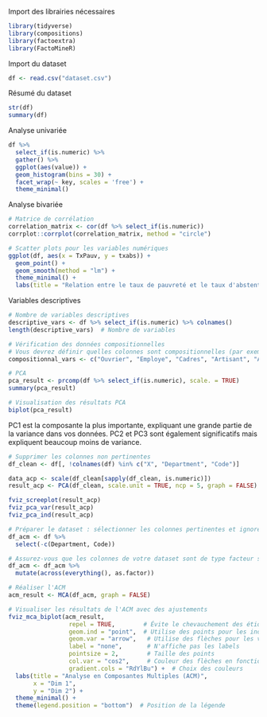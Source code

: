 Import des librairies nécessaires
```r
library(tidyverse)
library(compositions)
library(factoextra)
library(FactoMineR)
```

Import du dataset
```r
df <- read.csv("dataset.csv")

```

Résumé du dataset
```r
str(df)
summary(df)
```

Analyse univariée
```r
df %>%
  select_if(is.numeric) %>%
  gather() %>%
  ggplot(aes(value)) +
  geom_histogram(bins = 30) +
  facet_wrap(~ key, scales = 'free') +
  theme_minimal()
```
Analyse bivariée 
```r
# Matrice de corrélation
correlation_matrix <- cor(df %>% select_if(is.numeric))
corrplot::corrplot(correlation_matrix, method = "circle")
```
```r
# Scatter plots pour les variables numériques
ggplot(df, aes(x = TxPauv, y = txabs)) +
  geom_point() +
  geom_smooth(method = "lm") +
  theme_minimal() +
  labs(title = "Relation entre le taux de pauvreté et le taux d'abstention")

```
Variables descriptives
```r
# Nombre de variables descriptives
descriptive_vars <- df %>% select_if(is.numeric) %>% colnames()
length(descriptive_vars)  # Nombre de variables

# Vérification des données compositionnelles
# Vous devrez définir quelles colonnes sont compositionnelles (par exemple, proportions)
compositionnal_vars <- c("Ouvrier", "Employe", "Cadres", "Artisant", "Agri")  # Exemple

```
```r
# PCA
pca_result <- prcomp(df %>% select_if(is.numeric), scale. = TRUE)
summary(pca_result)

# Visualisation des résultats PCA
biplot(pca_result)
```
PC1 est la composante la plus importante, expliquant une grande partie de la variance dans vos données.
PC2 et PC3 sont également significatifs mais expliquent beaucoup moins de variance.

```r
# Supprimer les colonnes non pertinentes
df_clean <- df[, !colnames(df) %in% c("X", "Department", "Code")]
```


```r
data_acp <- scale(df_clean[sapply(df_clean, is.numeric)])
result_acp <- PCA(df_clean, scale.unit = TRUE, ncp = 5, graph = FALSE)

fviz_screeplot(result_acp)
fviz_pca_var(result_acp)
fviz_pca_ind(result_acp)
```

```r
# Préparer le dataset : sélectionner les colonnes pertinentes et ignorer celles qui n'ont pas de valeur ajoutée
df_acm <- df %>%
  select(-c(Department, Code))

# Assurez-vous que les colonnes de votre dataset sont de type facteur si nécessaire
df_acm <- df_acm %>%
  mutate(across(everything(), as.factor))

# Réaliser l'ACM
acm_result <- MCA(df_acm, graph = FALSE)

# Visualiser les résultats de l'ACM avec des ajustements
fviz_mca_biplot(acm_result, 
                 repel = TRUE,        # Évite le chevauchement des étiquettes
                 geom.ind = "point",  # Utilise des points pour les individus
                 geom.var = "arrow",   # Utilise des flèches pour les variables
                 label = "none",       # N'affiche pas les labels
                 pointsize = 2,        # Taille des points
                 col.var = "cos2",     # Couleur des flèches en fonction de la qualité de représentation
                 gradient.cols = "RdYlBu") +  # Choix des couleurs
  labs(title = "Analyse en Composantes Multiples (ACM)", 
       x = "Dim 1", 
       y = "Dim 2") +
  theme_minimal() +
  theme(legend.position = "bottom")  # Position de la légende
```


